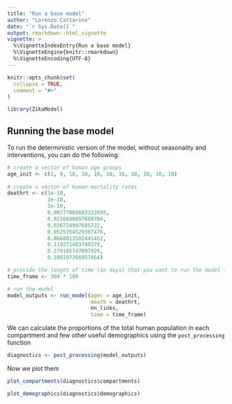 ```yaml
---
title: "Run a base model"
author: "Lorenzo Cattarino"
date: "`r Sys.Date()`"
output: rmarkdown::html_vignette
vignette: >
  %\VignetteIndexEntry{Run a base model}
  %\VignetteEngine{knitr::rmarkdown}
  %\VignetteEncoding{UTF-8}
---
```


```r
knitr::opts_chunk$set(
  collapse = TRUE,
  comment = "#>"
)
```

```r
library(ZikaModel)
```

## Running the base model
To run the deterministic version of the model, without seasonality and interventions, 
you can do the following:

```r
# create a vector of human age groups 
age_init <- c(1, 9, 10, 10, 10, 10, 10, 10, 10, 10, 10)
  
# create a vector of human mortality rates 
deathrt <- c(1e-10, 
             1e-10, 
             1e-10, 
             0.00277068683332695, 
             0.0210680857689784,
             0.026724997685722,
             0.0525354529367476,
             0.0668013582441452,
             0.119271483740379,
             0.279105747097929,
             0.390197266957464)

# provide the length of time (in days) that you want to run the model for
time_frame <- 364 * 100

# run the model
model_outputs <- run_model(agec = age_init,
                           death = deathrt,
                           nn_links,
                           time = time_frame)
```

We can calculate the proportions of the total human population in each compartment 
and few other useful demographics using the `post_processing` function

```r
diagnostics <- post_processing(model_outputs)
```

Now we plot them

```r
plot_compartments(diagnostics$compartments)
```

```r
plot_demographics(diagnostics$demographics)
```
